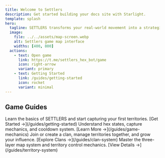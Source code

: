 ```yaml
---
title: Welcome to Settlers
description: Get started building your docs site with Starlight.
template: splash
hero:
  tagline: SETTLERS transforms your real-world movement into a strategic territory control game. Capture hexagonal territories by visiting locations, join clans, and compete for influence on the global map - all through Telegram.
  image:
    file: ../../assets/map-screen.webp
    alt: Settlers game map interface
    widths: [400, 800]
  actions:
    - text: Open game
      link: https://t.me/settlers_hex_bot/game
      icon: right-arrow
      variant: primary
    - text: Getting Started
      link: /guides/getting-started
      icon: rocket
      variant: minimal
---
```



## Game Guides

<CardGrid>
	<Card title="Getting Started" icon="rocket">
		Learn the basics of SETTLERS and start capturing your first territories.
		[Get Started →](/guides/getting-started)
	</Card>
	<Card title="Game Mechanics" icon="open-book">
		Understand hex states, capture mechanics, and cooldown system.
		[Learn More →](/guides/game-mechanics)
	</Card>
	<Card title="Clan System" icon="comment">
		Join or create a clan, manage territories together, and grow your influence.
		[Explore Clans →](/guides/clan-system)
	</Card>
	<Card title="Territory System" icon="uis:border-bottom">
		<Icon name="uis:border-bottom" />
		Master the three-layer map system and territory control mechanics.
		[View Details →](/guides/territory-system)
	</Card>
</CardGrid>
